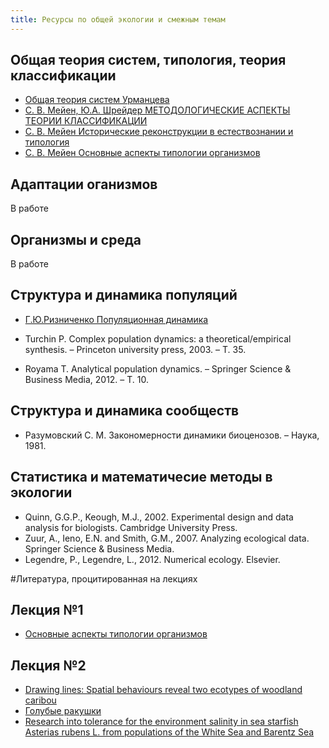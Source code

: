 ```yaml
---
title: Ресурсы по общей экологии и смежным темам
---
```


## Общая теория систем, типология, теория классификации

- [Общая теория систем Урманцева](http://www.sci.aha.ru/ots/index.htm)
- [С. В. Мейен, Ю.А. Шрейдер МЕТОДОЛОГИЧЕСКИЕ АСПЕКТЫ ТЕОРИИ КЛАССИФИКАЦИИ](http://www.kudrinbi.ru/public/453/index.htm)
- [С. В. Мейен Исторические реконструкции в естествознании и типология](http://www.chronos.msu.ru/old/RREPORTS/meyen_istoricheskie.htm)
- [С. В. Мейен Основные аспекты типологии организмов](http://www.kudrinbi.ru/public/451/index.htm)

## Адаптации оганизмов

В работе

## Организмы и среда

В работе


## Структура и динамика популяций

- [Г.Ю.Ризниченко Популяционная динамика](http://www.library.biophys.msu.ru/MathMod/PD.HTML)

- Turchin P. Complex population dynamics: a theoretical/empirical synthesis. – Princeton university press, 2003. – Т. 35.

- Royama T. Analytical population dynamics. – Springer Science & Business Media, 2012. – Т. 10.

## Структура и динамика сообществ

- Разумовский С. М. Закономерности динамики биоценозов. – Наука, 1981.




## Статистика и математичесие методы в экологии
- Quinn, G.G.P., Keough, M.J., 2002. Experimental design and data analysis for biologists. Cambridge University Press.
- Zuur, A., Ieno, E.N. and Smith, G.M., 2007. Analyzing ecological data. Springer Science & Business Media.    
- Legendre, P., Legendre, L., 2012. Numerical ecology. Elsevier.   

#Литература, процитированная на лекциях

## Лекция №1
- [Основные аспекты типологии организмов](Literature//Мейен 1978.pdf)

## Лекция №2
- [Drawing lines: Spatial behaviours reveal two ecotypes of woodland caribou](Literature//pond2016.pdf)
- [Голубые ракушки](Literature//Стрелков Хайтов Католикова 2012.pdf)
- [Research into tolerance for the environment salinity in sea starfish Asterias rubens L. from populations of the White Sea and Barentz Sea](Literature//Sarantchova 2001.pdf)


